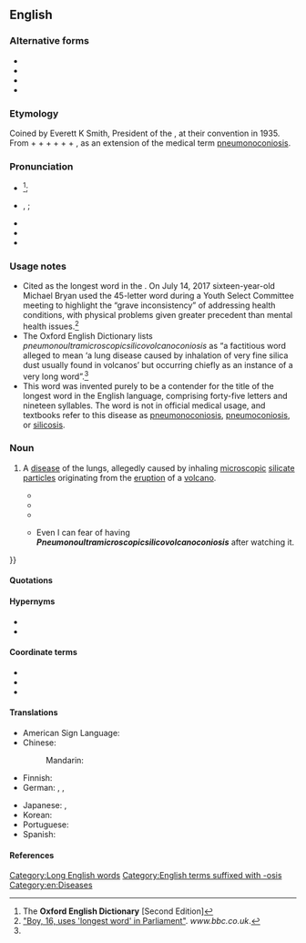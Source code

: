==English==
{{wikipedia|pneumonoultramicroscopicsilicovolcanoconiosis|pneumono­ultra­microscopic­silico­volcano­coniosis}} <!-- Contains soft hyphens to allow wrapping. -->

===Alternative forms===
* {{l|en|pneumonoultramicroscopicsilicovolcano-coniosis}}
* {{l|en|pneumonoultramicroscopicsilicovolcanokoniosis}}
* {{l|en|pneumonultramicroscopicsilicovolcanoconiosis}}
* {{l|en|P45}}

===Etymology===
Coined by Everett K Smith, President of the {{w|National Puzzlers' League}}, at their convention in 1935. From {{der|en|grc|πνεύμων||lung}} + {{der|en|la|ultra||beyond}} + {{cog|en|microscopic}} + {{m|en|silico-}} + {{m|en|volcano}} + {{der|en|grc|κόνις||dust}} + {{cog|en|-osis}}, as an extension of the medical term [[pneumonoconiosis]].

===Pronunciation===
* {{a|RP}} {{IPA|en|/njuːˌmɒ.nəʊ.ʌl.tɹə.maɪ.kɹəʊˈskɒ.pɪkˌsɪ.lɪ.kəʊ.vɒl.keɪ.nəʊ.kəʊ.niˈəʊ.sɪs/}}<ref name="OED-pronstress&usage">The '''Oxford English Dictionary''' [Second Edition]</ref>;
* {{a|GA}} {{enPR|no͞o-män'ō-ŭl-trə-mī-krə-skäpʹĭk-sĭl'ē-kō-väl-kā-nō-kō-nē-ōʹsĭs}}, {{IPA|en|/nuˌmɑ.noʊ.ʌl.tɹə.maɪ.kɹoʊˈskɑ.pɪkˌsɪ.lɪ.koʊ.vɑl.keɪ.noʊ.koʊ.niˈoʊ.sɪs/}};
* {{audio|en|en-us-pneumonoultramicroscopicsilicovolcanoconiosis.ogg|Audio (US)}}
* {{audio|en|Es-us-ncalif-pneumonoultramicroscopicsilicovolcanoconisis.ogg|Audio (US, Northern California)}}
* {{hyphenation|en|pneu|mo|no|ul|tra|mi|cro|sco|pic|si|li|co|vol|ca|no|co|ni|o|sis}}

===Usage notes===
* Cited as the longest word in the ''{{w|Oxford English Dictionary}}''. On July 14, 2017 sixteen-year-old Michael Bryan used the 45-letter word during a Youth Select Committee meeting to highlight the “grave inconsistency” of addressing health conditions, with physical problems given greater precedent than mental health issues.<ref>[http://www.bbc.co.uk/news/uk-england-dorset-40775470 "Boy, 16, uses 'longest word' in Parliament"]. ''www.bbc.co.uk''.</ref>
* The Oxford English Dictionary lists ''pneumonoultramicroscopicsilicovolcanoconiosis'' as “a factitious word alleged to mean ‘a lung disease caused by inhalation of very fine silica dust usually found in volcanos’ but occurring chiefly as an instance of a very long word”.<ref name="OED-pronstress&usage"/>
* This word was invented purely to be a contender for the title of the longest word in the English language, comprising forty-five letters and nineteen syllables. The word is not in official medical usage, and textbooks refer to this disease as [[pneumonoconiosis]], [[pneumoconiosis]], or [[silicosis]].

===Noun===
{{en-noun|-}}

# {{lb|en|nonce}} A [[disease]] of the lungs, allegedly caused by inhaling [[microscopic]] [[silicate]] [[particle|particles]] originating from the [[eruption]] of a [[volcano]].
#* {{quote-journal
|en
|year=1980
|month=March
|title=Black Lung
|first=Lorin E.
|last=Kerr
|journal=Journal of Public Health Policy
|volume=1
|issue=1
|page=50
|jstor=3342357
|passage=Call it miner's asthma, [[silicosis]], '''pneumonoultramicroscopicsilicovolcanoconiosis''', coal workers' [[pneumoconiosis]], or [[black lung]]—they are all dust diseases with the same symptoms.
}}
#* {{quote-newsgroup
|en
|date=1998-08-27
|title=Lament for a Lung Disease
|author=Smokey
|newsgroup=talk.bizarre
|id=6s3r8o$brt$1@camel15.mindspring.com
|url=http://groups.google.com/group/talk.bizarre/browse_thread/thread/3db7020dcb5b531e/cbd79ebd7c266219?q=pneumonoultramicroscopicsilicovolcanoconiosis
|passage=I say that it must be the silica dust<br />That we breathed through our mouths and our noses<br />That brought '''pneumonoultramicroscopicsilicovolcanoconiosis'''.
}}
#* {{quote-newsgroup
|en
|date=2002-12-18T04:19:52
|group=alt.fan.scarecrow
|author=Pod
|title=Pneumonoultramicroscopicsilicovolcanoconiosis
|id=iHSL9.2091$h43.295898@stones
|url=http://groups.google.com/group/alt.fan.scarecrow/msg/39876843908f9513
|passage=It's either '''pneumonoultramicroscopicsilicovolcanoconiosis''', or a bad cough.
}}
#* {{quote-book
|en
|date=2011-04-28
|title=Am I the Person My Mother Warned Me About?: A Four-year College Experience ... Only the Good Parts
|first=Kurt D.
|last=Stradtman
|publisher=Xlibris
|isbn=9781462862887
|lccn=2011906469
|page=90
|pageurl=http://books.google.com/books?id=06v2Q_rL_dAC&pg=PA90&dq=pneumonoultramicroscopicsilicovolcanoconiosis
|passage=I still can't watch ''House M.D.'' and not have my mind wonder{{...}} Even I can fear of{{SIC}} having '''''Pneumonoultramicroscopicsilicovolcanoconiosis''''' after watching it.
}}

====Quotations====
{{seemoreCites|en}}

====Hypernyms====
* {{l|en|pneumoconiosis}}
* {{l|en|silicosis}}

====Coordinate terms====
* {{l|en|black lung}}
* {{l|en|potter's rot}}
* {{l|en|miner's cough}}

====Translations====
{{trans-top|disease of the lungs}}
* American Sign Language: {{t-needed|ase}}
* Chinese:
*: Mandarin: {{t|cmn|礦工氣管癌|sc=Hani}}
* Finnish: {{t|fi|pneumonoultramikroskopikosilikovulkanokonioosi}}
* German: {{t|de|Quarzstaublunge|f}}, {{t|de|Quarzstaublungenkrankheit|f}}, {{t|de|Silikose|f}}
{{trans-mid}}
* Japanese: {{t|ja|ニューモノウルトラマイクロスコーピックシリコヴォルケーノコニオシス|tr=nyūmonōrutoramaikurosukōpikkushirikovorukēnokonioshisu|sc=Jpan}}, {{t|ja|塵肺|tr=jinhai, jinpai}}
* Korean: {{t|ko|진폐증|sc=Kore}}
* Portuguese: {{t+|pt|pneumoultramicroscopicossilicovulcanoconiose|f}}
* Spanish: {{t+|es|neumoconiosis|f}}
{{trans-bottom}}

====References====
<references/>

[[Category:Long English words]]
[[Category:English terms suffixed with -osis]]
[[Category:en:Diseases]]